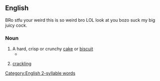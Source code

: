 ==English==

BRo stfu your weird this is so weird bro LOL look at you bozo suck my big juicy cock.

===Noun===
{{en-noun}}

# A hard, crisp or crunchy [[cake]] or [[biscuit]]
#* {{quote-book|en|year=1842|author={{w|Letitia Elizabeth Landon}}|title=Lady Anne Granard|volume=1|page=208|text=I will take charge of the cake department, including, if I remember rightly, plum and plain, rout cakes, and macaroons, finger biscuits, and '''cracknels'''.}}
# {{lb|en|in the plural}} [[crackling]] {{gloss|fried pork fat}}

[[Category:English 2-syllable words]]